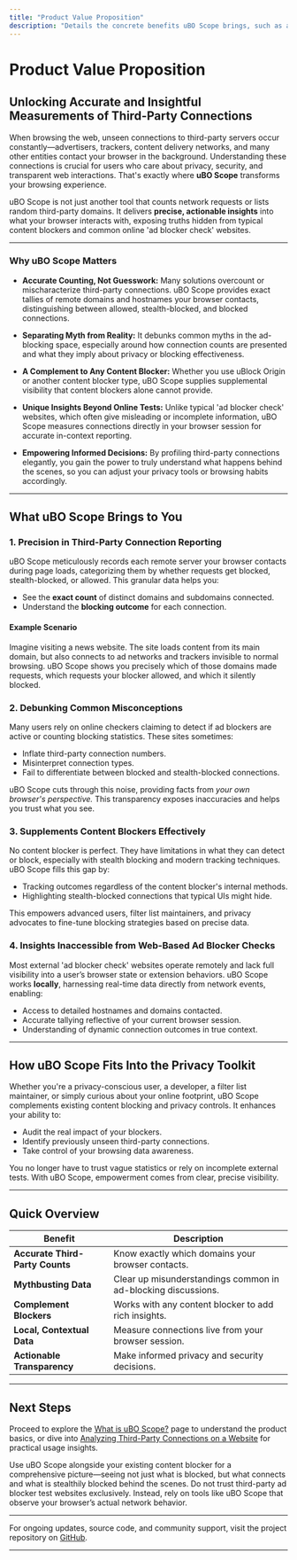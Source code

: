```yaml
---
title: "Product Value Proposition"
description: "Details the concrete benefits uBO Scope brings, such as accurate counting of third-party connections, debunking common misconceptions in the ad-blocker space, supplementing content blockers regardless of their type, and providing insights inaccessible via typical 'ad blocker check' websites."
---
```


# Product Value Proposition

## Unlocking Accurate and Insightful Measurements of Third-Party Connections

When browsing the web, unseen connections to third-party servers occur constantly—advertisers, trackers, content delivery networks, and many other entities contact your browser in the background. Understanding these connections is crucial for users who care about privacy, security, and transparent web interactions. That's exactly where **uBO Scope** transforms your browsing experience.

uBO Scope is not just another tool that counts network requests or lists random third-party domains. It delivers **precise, actionable insights** into what your browser interacts with, exposing truths hidden from typical content blockers and common online 'ad blocker check' websites.

---

### Why uBO Scope Matters

- **Accurate Counting, Not Guesswork:** Many solutions overcount or mischaracterize third-party connections. uBO Scope provides exact tallies of remote domains and hostnames your browser contacts, distinguishing between allowed, stealth-blocked, and blocked connections.

- **Separating Myth from Reality:** It debunks common myths in the ad-blocking space, especially around how connection counts are presented and what they imply about privacy or blocking effectiveness.

- **A Complement to Any Content Blocker:** Whether you use uBlock Origin or another content blocker type, uBO Scope supplies supplemental visibility that content blockers alone cannot provide.

- **Unique Insights Beyond Online Tests:** Unlike typical 'ad blocker check' websites, which often give misleading or incomplete information, uBO Scope measures connections directly in your browser session for accurate in-context reporting.

- **Empowering Informed Decisions:** By profiling third-party connections elegantly, you gain the power to truly understand what happens behind the scenes, so you can adjust your privacy tools or browsing habits accordingly.

---

## What uBO Scope Brings to You

### 1. Precision in Third-Party Connection Reporting

uBO Scope meticulously records each remote server your browser contacts during page loads, categorizing them by whether requests get blocked, stealth-blocked, or allowed. This granular data helps you:

- See the **exact count** of distinct domains and subdomains connected.
- Understand the **blocking outcome** for each connection.

#### Example Scenario
Imagine visiting a news website. The site loads content from its main domain, but also connects to ad networks and trackers invisible to normal browsing. uBO Scope shows you precisely which of those domains made requests, which requests your blocker allowed, and which it silently blocked.

### 2. Debunking Common Misconceptions

Many users rely on online checkers claiming to detect if ad blockers are active or counting blocking statistics. These sites sometimes:

- Inflate third-party connection numbers.
- Misinterpret connection types.
- Fail to differentiate between blocked and stealth-blocked connections.

uBO Scope cuts through this noise, providing facts from *your own browser's perspective.* This transparency exposes inaccuracies and helps you trust what you see.

### 3. Supplements Content Blockers Effectively

No content blocker is perfect. They have limitations in what they can detect or block, especially with stealth blocking and modern tracking techniques. uBO Scope fills this gap by:

- Tracking outcomes regardless of the content blocker's internal methods.
- Highlighting stealth-blocked connections that typical UIs might hide.

This empowers advanced users, filter list maintainers, and privacy advocates to fine-tune blocking strategies based on precise data.

### 4. Insights Inaccessible from Web-Based Ad Blocker Checks

Most external 'ad blocker check' websites operate remotely and lack full visibility into a user’s browser state or extension behaviors. uBO Scope works **locally**, harnessing real-time data directly from network events, enabling:

- Access to detailed hostnames and domains contacted.
- Accurate tallying reflective of your current browser session.
- Understanding of dynamic connection outcomes in true context.

---

## How uBO Scope Fits Into the Privacy Toolkit

Whether you're a privacy-conscious user, a developer, a filter list maintainer, or simply curious about your online footprint, uBO Scope complements existing content blocking and privacy controls. It enhances your ability to:

- Audit the real impact of your blockers.
- Identify previously unseen third-party connections.
- Take control of your browsing data awareness.

You no longer have to trust vague statistics or rely on incomplete external tests. With uBO Scope, empowerment comes from clear, precise visibility.

---

## Quick Overview

| Benefit                          | Description                                                 |
|---------------------------------|-------------------------------------------------------------|
| **Accurate Third-Party Counts** | Know exactly which domains your browser contacts.           |
| **Mythbusting Data**             | Clear up misunderstandings common in ad-blocking discussions. |
| **Complement Blockers**          | Works with any content blocker to add rich insights.         |
| **Local, Contextual Data**       | Measure connections live from your browser session.         |
| **Actionable Transparency**      | Make informed privacy and security decisions.                |

---

## Next Steps

Proceed to explore the [What is uBO Scope?](../introduction-and-value/what-is-ubo-scope) page to understand the product basics, or dive into [Analyzing Third-Party Connections on a Website](../../guides/core-workflows/analyzing-connections) for practical usage insights.

<Tip>
Use uBO Scope alongside your existing content blocker for a comprehensive picture—seeing not just what is blocked, but what connects and what is stealthily blocked behind the scenes.
</Tip>

<Warning>
Do not trust third-party ad blocker test websites exclusively. Instead, rely on tools like uBO Scope that observe your browser’s actual network behavior.
</Warning>

---

For ongoing updates, source code, and community support, visit the project repository on [GitHub](https://github.com/gorhill/uBO-Scope).

---
